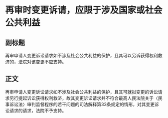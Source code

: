 # 再审时变更诉请，应限于涉及国家或社会公共利益
## 副标题
再审申请人变更诉讼请求如不涉及社会公共利益的保护，且其可以另诉获得权利救济的，法院对该变更不应支持。
## 正文
再审申请人变更诉讼请求如不涉及社会公共利益的保护，且其可就拟变更的诉讼请求另行提起诉讼获得权利救济，故其变更诉讼请求并不符合最高人民法院关于〈民事诉讼法〉审判监督程序的若干问题的司法解释第33条规定的情形，对其变更诉讼请求的请求，法院不予支持。